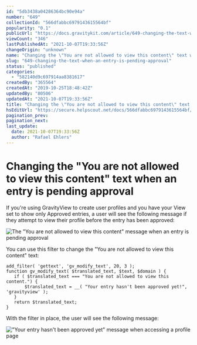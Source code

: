 ```yaml
---
id: "5db3438a04286364bc90e94a"
number: "649"
collectionId: "566dfabbc6979143615564bf"
popularity: "0.1"
publicUrl: "https://docs.gravitykit.com/article/649-changing-the-text-when-an-entry-is-pending-approval"
viewCount: "346"
lastPublishedAt: "2021-10-07T19:33:56Z"
changeOrigin: "unknown"
name: "Changing the \"You are not allowed to view this content\" text when an entry is pending approval"
slug: "649-changing-the-text-when-an-entry-is-pending-approval"
status: "published"
categories: 
  - "582140d9c697914aa8381617"
createdBy: "365564"
createdAt: "2019-10-25T18:48:42Z"
updatedBy: "80506"
updatedAt: "2021-10-07T19:33:56Z"
title: "Changing the \"You are not allowed to view this content\" text when an entry is pending approval"
hsEditUrl: "https://secure.helpscout.net/docs/566dfabbc6979143615564bf/article/5db3438a04286364bc90e94a"
pagination_prev: 
pagination_next: 
last_update:
  date: 2021-10-07T19:33:56Z
  author: "Rafael Ehlers"
---
```


# Changing the "You are not allowed to view this content" text when an entry is pending approval

If you're using GravityView to create user profiles and you have your View set to show only Approved entries, a user will see the following message if they attempt to view their profile before the entry has been approved:

![The "You are not allowed to view this content" message when an entry is pending approval](https://s3.amazonaws.com/helpscout.net/docs/assets/54c58489e4b051242988532c/images/5db345f204286364bc90e968/file-ASblKsHHxm.png)

You can use this filter to change the "You are not allowed to view this content" text:

```
add_filter( 'gettext', 'gv_modify_text', 20, 3 );
function gv_modify_text( $translated_text, $text, $domain ) {
   if ( $translated_text === "You are not allowed to view this content.") {
       $translated_text = __( "Your entry hasn't been approved yet!", 'gravityview' );
   }
   return $translated_text;
}
```

With the filter in place, the user will see the following message:

!["Your entry hasn't been approved yet" message when accessing a profile page](https://s3.amazonaws.com/helpscout.net/docs/assets/54c58489e4b051242988532c/images/5db34bd504286364bc90ea50/file-lL3Mq1EPf0.png)